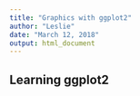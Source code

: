```yaml
---
title: "Graphics with ggplot2"
author: "Leslie"
date: "March 12, 2018"
output: html_document
---
```

## Learning ggplot2

```r

```

